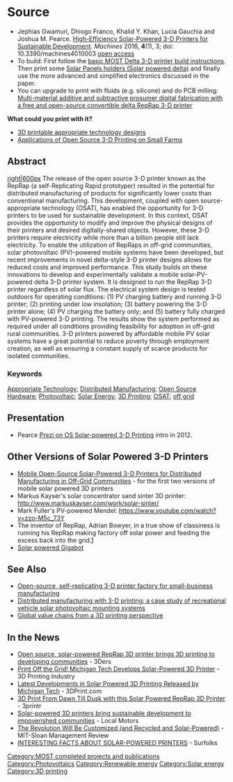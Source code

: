 {{MOST}}
{{MOST-RepRap}}
{{Pearce-pubs}}

{{Statusboxtop}}
{{status-design}}
{{status-prototype}}
{{status-verified|[[MOST]]}}
{{boxbottom}}

=Source=
* Jephias Gwamuri, Dhiogo Franco, Khalid Y. Khan, Lucia Gauchia and Joshua M. Pearce. [http://www.mdpi.com/2075-1702/4/1/3/html High-Efficiency Solar-Powered 3-D Printers for Sustainable Development]. ''Machines'' 2016, '''4'''(1), 3; doi: 10.3390/machines4010003 [https://www.academia.edu/20326034/High-Efficiency_Solar-Powered_3-D_Printers_for_Sustainable_Development open access]
* To build: First follow the [[Delta_Build_Overview:MOST| basic MOST Delta 3-D printer build instructions]]. Then print some [[Solar Panels holders (Solar powered delta)]] and finally use the more advanced and simplified electronics discussed in the paper.
* You can upgrade to print with fluids (e.g. silicone) and do PCB milling: [[Multi-material additive and subtractive prosumer digital fabrication with a free and open-source convertible delta RepRap 3-D printer]]

'''What could you print with it?'''
* [[:Open source 3-D printing of OSAT|3D printable appropriate technology designs]]
* [[Applications of Open Source 3-D Printing on Small Farms]]


==Abstract==
[[image:Pvreprap2.png|right|600px]]
The release of the open source 3-D printer known as the RepRap (a self-Replicating Rapid prototyper) resulted in the potential for distributed manufacturing of products for significantly lower costs than conventional manufacturing. This development, coupled with open source-appropriate technology (OSAT), has enabled the opportunity for 3-D printers to be used for sustainable development. In this context, OSAT provides the opportunity to modify and improve the physical designs of their printers and desired digitally-shared objects. However, these 3-D printers require electricity while more than a billion people still lack electricity. To enable the utilization of RepRaps in off-grid communities, solar photovoltaic (PV)-powered mobile systems have been developed, but recent improvements in novel delta-style 3-D printer designs allows for reduced costs and improved performance. This study builds on these innovations to develop and experimentally validate a mobile solar-PV-powered delta 3-D printer system. It is designed to run the RepRap 3-D printer regardless of solar flux. The electrical system design is tested outdoors for operating conditions: (1) PV charging battery and running 3-D printer; (2) printing under low insolation; (3) battery powering the 3-D printer alone; (4) PV charging the battery only; and (5) battery fully charged with PV-powered 3-D printing. The results show the system performed as required under all conditions providing feasibility for adoption in off-grid rural communities. 3-D printers powered by affordable mobile PV solar systems have a great potential to reduce poverty through employment creation, as well as ensuring a constant supply of scarce products for isolated communities. 

===Keywords===
[[Appropriate Technology]]; [[Distributed Manufacturing]]; [[Open Source Hardware]]; [[Photovoltaic]]; [[Solar Energy]]; [[3D Printing]]; [[OSAT]]; [[off grid]]

==Presentation==
* Pearce [http://prezi.com/buq-mx1tmfbg/solar-powered-self-replicating-3d-printers-for-open-source-appropriate-technology/ Prezi on OS Solar-powered 3-D Printing] intro in 2012.

==Other Versions of Solar Powered 3-D Printers==
* [[Mobile Open-Source Solar-Powered 3-D Printers for Distributed Manufacturing in Off-Grid Communities]] - for the first two versions of mobile solar powered 3D printers
* Markus Kayser's solar concentrator sand sinter 3D printer: http://www.markuskayser.com/work/solar-sinter/
* Mark Fuller's PV-powered Mendel: https://www.youtube.com/watch?v=zzo-M5c_73Y
* The inventor of RepRap, Adrian Bowyer, in a true show of classiness is running his RepRap making factory off solar power and feeding the excess back into the grid.[http://hackaday.com/2011/09/15/solar-powered-reprap-prints-even-when-the-power-is-out/]
* [http://www.re3d.org/3d-printing-off-the-grid/ Solar powered Gigabot]

==See Also==
* [[Open-source, self-replicating 3-D printer factory for small-business manufacturing]]
* [[Distributed manufacturing with 3-D printing: a case study of recreational vehicle solar photovoltaic mounting systems]]
* [[Global value chains from a 3D printing perspective]]

==In the News==
* [http://www.3ders.org/articles/20160118-open-source-solar-powered-reprap-3d-printer-brings-3d-printing-to-developing-communities.html Open source, solar-powered RepRap 3D printer brings 3D printing to developing communities] - 3Ders
* [http://3dprintingindustry.com/2016/01/18/65012/ Print Off the Grid! Michigan Tech Develops Solar-Powered 3D Printer] - 3D Printing Industry
* [http://3dprint.com/115706/solar-powered-3d-printer/ Latest Developments in Solar Powered 3D Printing Released by Michigan Tech] - 3DPrint.com
* [https://www.3printr.com/3d-print-dawn-till-dusk-solar-powered-reprap-3d-printer-0433957/ 3D Print From Dawn Till Dusk with this Solar Powered RepRap 3D Printer] - 3printr
* [https://localmotors.com/blog/post/solar-powered-3d-printers-bring-sustainable-development-to-impoverished-communities/1972/ Solar-powered 3D printers bring sustainable development to impoverished communities] - Local Motors
* [http://sloanreview.mit.edu/article/the-revolution-will-be-customized-and-recycled-and-solar-powered/ The Revolution Will Be Customized (and Recycled and Solar-Powered)] - MIT-Sloan Management Review 
* [http://www.surfolks.com/interesting-facts-about-solar-powered-printers/ INTERESTING FACTS ABOUT SOLAR-POWERED PRINTERS] - Surfolks

[[Category:MOST completed projects and publications]]
[[Category:Photovoltaics]]
[[Category:Renewable energy]]
[[Category:Solar energy]]
[[Category:3D printing]]

{{Solar navbox}}